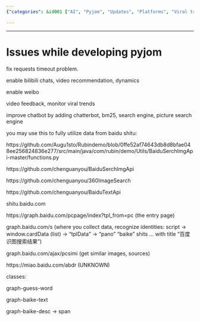 ```yaml
---
{"categories": &id001 ["AI", "Pyjom", "Updates", "Platforms", "Viral trends", "Baidu API"], "category": "AI", "date": "2023-12-22 23:52:59", "description": "pyjom's updates focus on improving user experience by fixing timeouts, enabling features for popular platforms, monitoring viral trends, and leveraging data from the Baidu API to enhance its capabilities.", "tags": *id001, "title": "Issues while developing pyjom"}

---
```


------

# Issues while developing pyjom

fix requests timeout problem.

enable bilibili chats, video recommendation, dynamics

enable weibo

video feedback, monitor viral trends

improve chatbot by adding chatterbot, bm25, search engine, picture search engine

you may use this to fully utilize data from baidu shitu:

https://github.com/Augu1sto/Rubindemo/blob/0ffe52af74643db8d8bfae048ee256824836e277/src/main/java/com/rubin/demo/Utils/BaiduSerchImgApi-master/functions.py

https://github.com/chenguanyou/BaiduSerchImgApi

https://github.com/chenguanyou/360ImageSearch

https://github.com/chenguanyou/BaiduTextApi

shitu.baidu.com

https://graph.baidu.com/pcpage/index?tpl_from=pc (the entry page)

graph.baidu.com/s (where you collect data, recognize identities: script -> window.cardData (list) -> "tplData" -> "pano" "baike" shits ... with title "百度识图搜索结果") 

graph.baidu.com/ajax/pcsimi (get similar images, sources)

https://miao.baidu.com/abdr (UNKNOWN)

classes:

graph-guess-word

graph-baike-text

graph-baike-desc -> span


